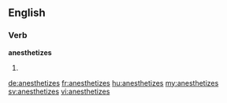 ==English==

===Verb===
'''anesthetizes'''

# {{third-person singular of|anesthetize}}

[[de:anesthetizes]]
[[fr:anesthetizes]]
[[hu:anesthetizes]]
[[my:anesthetizes]]
[[sv:anesthetizes]]
[[vi:anesthetizes]]